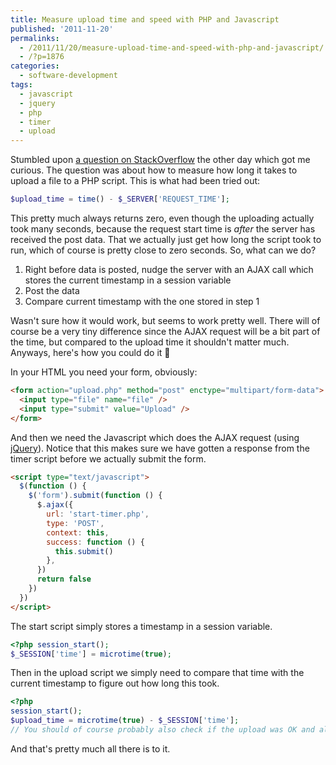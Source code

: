 ---
title: Measure upload time and speed with PHP and Javascript
published: '2011-11-20'
permalinks:
  - /2011/11/20/measure-upload-time-and-speed-with-php-and-javascript/
  - /?p=1876
categories:
  - software-development
tags:
  - javascript
  - jquery
  - php
  - timer
  - upload
---

Stumbled upon [a question on StackOverflow](http://stackoverflow.com/q/8181291/39321) the other day which got me curious. The question was about how to measure how long it takes to upload a file to a PHP script. This is what had been tried out:

```php
$upload_time = time() - $_SERVER['REQUEST_TIME'];
```

This pretty much always returns zero, even though the uploading actually took many seconds, because the request start time is _after_ the server has received the post data. That we actually just get how long the script took to run, which of course is pretty close to zero seconds. So, what can we do?

1. Right before data is posted, nudge the server with an AJAX call which stores the current timestamp in a session variable
1. Post the data
1. Compare current timestamp with the one stored in step 1

Wasn't sure how it would work, but seems to work pretty well. There will of course be a very tiny difference since the AJAX request will be a bit part of the time, but compared to the upload time it shouldn't matter much. Anyways, here's how you could do it 🙂

In your HTML you need your form, obviously:

```html
<form action="upload.php" method="post" enctype="multipart/form-data">
  <input type="file" name="file" />
  <input type="submit" value="Upload" />
</form>
```

And then we need the Javascript which does the AJAX request (using [jQuery](http://api.jquery.com/jQuery.ajax/)). Notice that this makes sure we have gotten a response from the timer script before we actually submit the form.

```html
<script type="text/javascript">
  $(function () {
    $('form').submit(function () {
      $.ajax({
        url: 'start-timer.php',
        type: 'POST',
        context: this,
        success: function () {
          this.submit()
        },
      })
      return false
    })
  })
</script>
```

The start script simply stores a timestamp in a session variable.

```php
<?php session_start();
$_SESSION['time'] = microtime(true);
```

Then in the upload script we simply need to compare that time with the current timestamp to figure out how long this took.

```php
<?php
session_start();
$upload_time = microtime(true) - $_SESSION['time'];
// You should of course probably also check if the upload was OK and all that 😉
```

And that's pretty much all there is to it.
